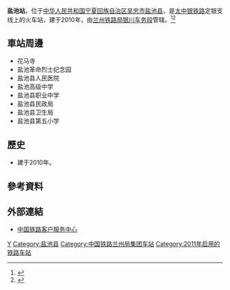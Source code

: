 {{Expand|time=2016-09-12T03:36:57+00:00}}
{{Not|雁翅站}}
{{Infobox China railway station
|车站名称 =盐池站
|图片 = 
|图片介绍 = 
|其他名称 = 
|车站拼音 = Yanchi
|英文名称 =Yanchi Railway Station
|车站代码 = 65300<ref>{{cite web|url=http://hyfw.12306.cn/hyinfo/action/FwcszsAction_index?type=1|title=营业站服务信息查询|publisher=[[中国铁路客户服务中心|中国铁路客户服务中心]]|accessdate=2017-01-01|archive-date=2016-11-06|archive-url=https://web.archive.org/web/20161106075157/http://hyfw.12306.cn/hyinfo/action/FwcszsAction_index?type=1|dead-url=no}}</ref>
|电报码 = YKJ
|拼音码 = YCH
|车站位置 = [[宁夏回族自治区|宁夏回族自治区]][[吴忠市|吴忠市]][[盐池县|盐池县]]
|坐标 = {{coord|37.733903|N|107.343103|E|display=inline,title}}
|归属 = [[兰州铁路局|兰州铁路局]][[银川车务段|银川车务段]]
|线路 = [[太中银铁路|太中银铁路]]定银支线
|车站等级 =[[二等站_(中铁)|二等站]]
|使用状态 = 
|月台数目 = 
|股道数目 = 
}}
'''盐池站'''，位于[[中华人民共和国|中华人民共和国]][[宁夏回族自治区|宁夏回族自治区]][[吴忠市|吴忠市]][[盐池县|盐池县]]，是[[太中银铁路|太中银铁路]]定银支线上的火车站，建于2010年，由[[兰州铁路局|兰州铁路局]][[银川车务段|银川车务段]]管辖。<ref>{{cite web|url=http://www.gs.xinhuanet.com/lantie/2012-08/30/c_112907580.htm|title=银川车务段倾情打造“宁夏印象”|publisher=兰州铁路局|date=2012-08-30|accessdate=2016-09-12|deadurl=yes|archiveurl=https://web.archive.org/web/20160919113725/http://www.gs.xinhuanet.com/lantie/2012-08/30/c_112907580.htm|archivedate=2016年9月19日|df=}}</ref><ref>{{Cite web |url=http://search.huochepiao.com/huochezhan/jieshao/3603.htm |title=盐池火车站介绍 |access-date=2016-09-12 |archive-date=2019-08-29 |archive-url=https://web.archive.org/web/20190829154018/http://search.huochepiao.com/huochezhan/jieshao/3603.htm |dead-url=no }}</ref>

==車站周邊==
* 花马寺
* 盐池革命烈士纪念园
* 盐池县人民医院
* 盐池高级中学
* 盐池县职业中学
* 盐池县民政局
* 盐池县卫生局
* 盐池县第五小学

==歷史==
* 建于2010年。
==參考資料==
{{reflist}}

==外部連結==
* [http://www.12306.cn/mormhweb/ 中国铁路客户服务中心] {{Wayback|url=http://www.12306.cn/mormhweb/ |date=20180205163941 }}

{{China-rail-stub}}
{{太中银铁路}}
[[Category:吴忠市铁路车站|Y]]
[[Category:盐池县|Category:盐池县]]
[[Category:中国铁路兰州局集团车站|Category:中国铁路兰州局集团车站]]
[[Category:2011年启用的铁路车站|Category:2011年启用的铁路车站]]